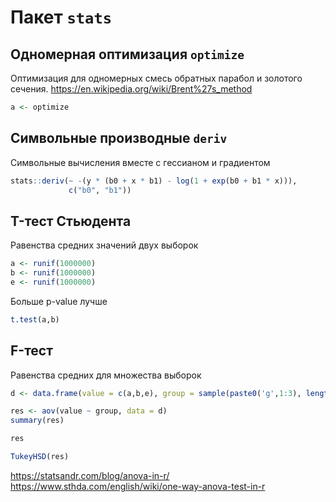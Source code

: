# Пакет `stats` {#sec-r-tools-stats}

## Одномерная оптимизация `optimize` {#sec-r-tools-stats-optimize}

Оптимизация для одномерных смесь обратных парабол и золотого сечения. <https://en.wikipedia.org/wiki/Brent%27s_method>
```r
a <- optimize
```

## Символьные производные `deriv`

Символьные вычисления вместе с гессианом и градиентом

```r
stats::deriv(~ -(y * (b0 + x * b1) - log(1 + exp(b0 + b1 * x))),
             c("b0", "b1"))
```

## T-тест Стьюдента {#sec-r-tools-stats-ttest}

Равенства средних значений двух выборок

```r
a <- runif(1000000)
b <- runif(1000000)
e <- runif(1000000)
```

Больше p-value лучше

```r
t.test(a,b)
```

## F-тест {#sec-r-tools-stats-ftest}

Равенства средних для множества выборок

```r
d <- data.frame(value = c(a,b,e), group = sample(paste0('g',1:3), length(a)*3, replace = TRUE))
```

```r
res <- aov(value ~ group, data = d)
summary(res)
```

```r
res
```


```r
TukeyHSD(res)
```


<https://statsandr.com/blog/anova-in-r/>
<https://www.sthda.com/english/wiki/one-way-anova-test-in-r>
